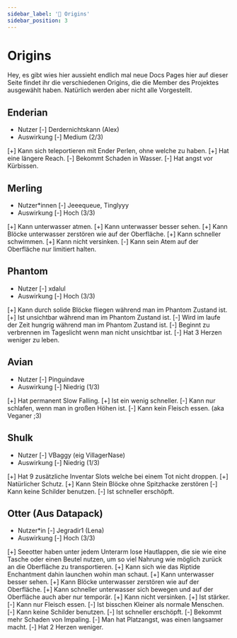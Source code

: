 ```yaml
---
sidebar_label: '🧪 Origins'
sidebar_position: 3
---
```


# Origins

Hey, es gibt wies hier aussieht endlich mal neue Docs Pages hier auf dieser Seite findet ihr die verschiedenen Origins, die die Member des Projektes ausgewählt haben. Natürlich werden aber nicht alle Vorgestellt.


## Enderian

* Nutzer [-] Derdernichtskann (Alex)
* Auswirkung [-] Medium (2/3)

[+] Kann sich teleportieren mit Ender Perlen, ohne welche zu haben.
[+] Hat eine längere Reach.
[-] Bekommt Schaden in Wasser.
[-] Hat angst vor Kürbissen.


## Merling

* Nutzer*innen [-] Jeeequeue, Tinglyyy
* Auswirkung [-] Hoch (3/3)

[+] Kann unterwasser atmen.
[+] Kann unterwasser besser sehen.
[+] Kann Blöcke unterwasser zerstören wie auf der Oberfläche.
[+] Kann schneller schwimmen.
[+] Kann nicht versinken.
[-] Kann sein Atem auf der Oberfläche nur limitiert halten.


## Phantom

* Nutzer [-] xdalul
* Auswirkung [-] Hoch (3/3)

[+] Kann durch solide Blöcke fliegen während man im Phantom Zustand ist.
[+] Ist unsichtbar während man im Phantom Zustand ist.
[-] Wird im laufe der Zeit hungrig während man im Phantom Zustand ist.
[-] Beginnt zu verbrennen im Tageslicht wenn man nicht unsichtbar ist.
[-] Hat 3 Herzen weniger zu leben.


## Avian

* Nutzer [-] Pinguindave
* Auswirkung [-] Niedrig (1/3)

[+] Hat permanent Slow Falling.
[+] Ist ein wenig schneller.
[-] Kann nur schlafen, wenn man in großen Höhen ist.
[-] Kann kein Fleisch essen. (aka Veganer ;3)


## Shulk

* Nutzer [-] VBaggy (eig VillagerNase)
* Auswirkung [-] Niedrig (1/3)

[+] Hat 9 zusätzliche Inventar Slots welche bei einem Tot nicht droppen.
[+] Natürlicher Schutz.
[+] Kann Stein Blöcke ohne Spitzhacke zerstören
[-] Kann keine Schilder benutzen.
[-] Ist schneller erschöpft.


## Otter (Aus Datapack)

* Nutzer*in [-] Jegradir1 (Lena)
* Auswirkung [-] Hoch (3/3)

[+] Seeotter haben unter jedem Unterarm lose Hautlappen, die sie wie eine Tasche oder einen Beutel nutzen, um so viel Nahrung wie möglich zurück an die Oberfläche zu transportieren.
[+] Kann sich wie das Riptide Enchantment dahin launchen wohin man schaut.
[+] Kann unterwasser besser sehen.
[+] Kann Blöcke unterwasser zerstören wie auf der Oberfläche.
[+] Kann schneller unterwasser sich bewegen und auf der Oberfläche auch aber nur temporär.
[+] Kann nicht versinken.
[+] Ist stärker.
[-] Kann nur Fleisch essen.
[-] Ist bisschen Kleiner als normale Menschen.
[-] Kann keine Schilder benutzen.
[-] Ist schneller erschöpft.
[-] Bekommt mehr Schaden von Impaling.
[-] Man hat Platzangst, was einen langsamer macht.
[-] Hat 2 Herzen weniger.
